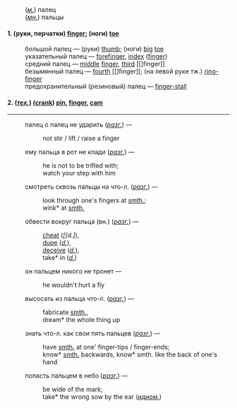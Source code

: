 :(''[[м.]]'') палец
:(''[[мн.]]'') пальцы
==== 1. (руки, перчатки) [[finger]]; (ноги) [[toe]] ====
:большой палец — (руки) [[thumb]]; (ноги) [[big]] [[toe]] 
:указательный палец — [[forefinger]], [[index]] ([[finger]]) 
:средний палец — [[middle]] [[finger]], [[third]] [[]finger]] 
:безымянный палец — [[fourth]] [[]finger]]; (на левой руке тж.) [[ring-finger]]
:предохранительный (резиновый) палец — [[finger-stall]]
==== 2.  (''[[тех.]]'')  ([[crank]]) [[pin]], [[finger]], [[cam]] ====
-------
:палец о палец не ударить (''[[разг.]]'') — 
::not stir / lift / raise a finger 

:ему пальца в рот не клади (''[[разг.]]'') —  
::he is not to be trifled with; 
::watch your step with him 

:смотреть сквозь пальцы на что-л. (''[[разг.]]'') — 
::look through one's fingers at [[smth.]]; 
::wink* at [[smth.]] 

:обвести вокруг пальца (вн.) (''[[разг.]]'') — 
::[[cheat]] (''[[d.]''), 
::[[dupe]] (''[[d.]]''), 
::[[deceive]] (''[[d.]]''), 
::take* in (''[[d.]]'') 

:он пальцем никого не тронет —  
::he wouldn't hurt a fly 

:высосать из пальца что-л. (''[[разг.]]'') — 
::fabricate [[smth.]], 
::dream* the whole thing up 

:знать что-л. как свои пять пальцев (''[[разг.]]'') — 
::have [[smth.]] at one' finger-tips / finger-ends; 
::know* [[smth.]] backwards, know* smth. like the back of one's hand 

:попасть пальцем в небо (''[[разг.]]'') —  
::be wide of the mark; 
::take* the wrong sow by the ear (''[[идиом.]]'')